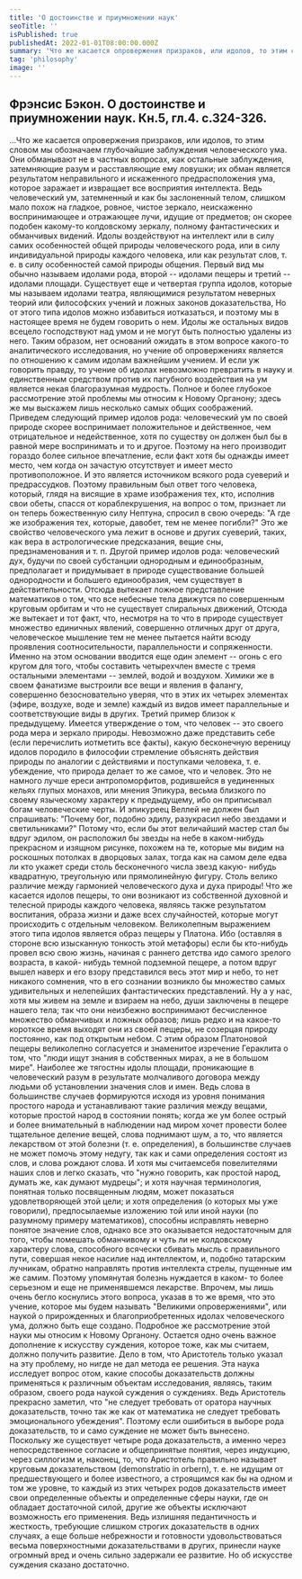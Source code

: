 ```yaml
---
title: 'О достоинстве и приумножении наук'
seoTitle: ''
isPublished: true
publishedAt: 2022-01-01T08:00:00.000Z
summary: 'Что же касается опровержения призраков, или идолов, то этим словом мы обозначаем глубочайшие заблуждения человеческого ума.'
tag: 'philosophy'
image: ''
---
```


## Фрэнсис Бэкон. О достоинстве и приумножении наук. Кн.5, гл.4. с.324-326.

...Что же касается опровержения призраков, или идолов, то этим словом мы
обозначаем глубочайшие заблуждения человеческого ума. Они обманывают не в частных
вопросах, как остальные заблуждения, затемняющие разум и расставляющие ему ловушки;
их обман является результатом неправильного и искаженного предрасположения ума, которое
заражает и извращает все восприятия интеллекта. Ведь человеческий ум, затемненный и как
бы заслоненный телом, слишком мало похож на гладкое, ровное, чистое зеркало,
неискаженно воспринимающее и отражающее лучи, идущие от предметов; он скорее подобен
какому-то колдовскому зеркалу, полному фантастических и обманчивых видений. Идолы
воздействуют на интеллект или в силу самих особенностей общей природы человеческого
рода, или в силу индивидуальной природы каждого человека, или как результат слов, т. е. в
силу особенностей самой природы общения. Первый вид мы обычно называем идолами рода,
второй -- идолами пещеры и третий -- идолами площади. Существует еще и четвертая группа
идолов, которые мы называем идолами театра, являющимися результатом неверных теорий
или философских учений и ложных законов доказательства, Но от этого типа идолов можно
избавиться иотказаться, и поэтому мы в настоящее время не будем говорить о нем. Идолы же
остальных видов всецело господствуют над умом и не могут быть полностью удалены из
него. Таким образом, нет оснований ожидать в этом вопросе какого-то аналитического
исследования, но учение об опровержениях является по отношению к самим идолам
важнейшим учением. И если уж говорить правду, то учение об идолах невозможно
превратить в науку и единственным средством против их пагубного воздействия на ум
является некая благоразумная мудрость. Полное и более глубокое рассмотрение этой
проблемы мы относим к Новому Органону; здесь же мы выскажем лишь несколько самых
общих соображений.
Приведем следующий пример идолов рода: человеческий ум по своей природе скорее
воспринимает положительное и действенное, чем отрицательное и недейственное, хотя по
существу он должен был бы в равной мере воспринимать и то и другое. Поэтому на него
производит гораздо более сильное впечатление, если факт хотя бы однажды имеет место, чем
когда он зачастую отсутствует и имеет место противоположное. И это является источником
всякого рода суеверий и предрассудков. Поэтому правильным был ответ того человека,
который, глядя на висящие в храме изображения тех, кто, исполнив свои обеты, спасся от
кораблекрушения, на вопрос о том, признает ли он теперь божественную силу Нептуна,
спросил в свою очередь: "А где же изображения тех, которые, давобет, тем не менее
погибли?" Это же свойство человеческого ума лежит в основе и других суеверий, таких, как
вера в астрологические предсказания, вещие сны, предзнаменования и т. п. Другой пример
идолов рода: человеческий дух, будучи по своей субстанции однородным и единообразным,
предполагает и придумывает в природе существование большей однородности и большего
единообразия, чем существует в действительности. Отсюда вытекает ложное представление
математиков о том, что все небесные тела движутся по совершенным круговым орбитам и
что не существует спиральных движений, Отсюда же вытекает и тот факт, что, несмотря на
то что в природе существует множество единичных явлений, совершенно отличных друг от
друга, человеческое мышление тем не менее пытается найти всюду проявления
соотносительности, параллельности и сопряженности. Именно на этом основании вводится
еще один элемент -- огонь с его кругом для того, чтобы составить четырехчлен вместе с
тремя остальными элементами -- землей, водой и воздухом. Химики же в своем фанатизме
выстроили все вещи и явления в фалангу, совершенно безосновательно уверяя, что в этих их
четырех элементах (эфире, воздухе, воде и земле) каждый из видов имеет параллельные и
соответствующие виды в других. Третий пример близок к предыдущему. Имеется
утверждение о том, что человек -- это своего рода мера и зеркало природы. Невозможно даже
представить себе (если перечислить иотметить все факты), какую бесконечную вереницу
идолов породило в философии стремление объяснять действия природы по аналогии с
действиями и поступками человека, т. е. убеждение, что природа делает то же самое, что и
человек. Это не намного лучше ереси антропоморфитов, родившейся в уединенных кельях
глупых монахов, или мнения Эпикура, весьма близкого по своему языческому характеру к
предыдущему, ибо он приписывал богам человеческие черты. И эпикуреец Веллей не должен
был спрашивать: "Почему бог, подобно эдилу, разукрасил небо звездами и светильниками?"
Потому что, если бы этот величайший мастер стал бы вдруг эдилом, он расположил бы
звезды на небе в каком-нибудь прекрасном и изящном рисунке, похожем на те, которые мы
видим на роскошных потолках в дворцовых залах, тогда как на самом деле едва ли кто
укажет среди столь бесконечного числа звезд какую- нибудь квадратную, треугольную или
прямолинейную фигуру. Столь велико различие между гармонией человеческого духа и духа
природы!
Что же касается идолов пещеры, то они возникают из собственной духовной и
телесной природы каждого человека, являясь также результатом воспитания, образа жизни и
даже всех случайностей, которые могут происходить с отдельным человеком. Великолепным
выражением этого типа идолов является образ пещеры у Платона. Ибо (оставляя в стороне
всю изысканную тонкость этой метафоры) если бы кто-нибудь провел всю свою жизнь,
начиная с раннего детства идо самого зрелого возраста, в какой- нибудь темной подземной
пещере, а потом вдруг вышел наверх и его взору представился весь этот мир и небо, то нет
никакого сомнения, что в его сознании возникло бы множество самых удивительных и
нелепейших фантастических представлений. Ну а у нас, хотя мы живем на земле и взираем
на небо, души заключены в пещере нашего тела; так что они неизбежно воспринимают
бесчисленное множество обманчивых и ложных образов; лишь редко и на какое-то короткое
время выходят они из своей пещеры, не созерцая природу постоянно, как под открытым
небом. С этим образом Платоновой пещеры великолепно согласуется и знаменитое изречение
Гераклита о том, что "люди ищут знания в собственных мирах, а не в большом мире".
Наиболее же тягостны идолы площади, проникающие в человеческий разум в
результате молчаливого договора между людьми об установлении значения слов и имен.
Ведь слова в большинстве случаев формируются исходя из уровня понимания простого
народа и устанавливают такие различия между вещами, которые простой народ в состоянии
понять; когда же ум более острый и более внимательный в наблюдении над миром хочет
провести более тщательное деление вещей, слова поднимают шум, а то, что является
лекарством от этой болезни (т. е. определения), в большинстве случаев не может помочь
этому недугу, так как и сами определения состоят из слов, и слова рождают слова. И хотя мы
считаемсебя повелителями наших слов и легко сказать, что "нужно говорить, как простой
народ, думать же, как думают мудрецы"; и хотя научная терминология, понятная только
посвященным людям, может показаться удовлетворяющей этой цели; и хотя определения (о
которых мы уже говорили), предпосылаемые изложению той или иной науки (по разумному
примеру математиков), способны исправлять неверно понятое значение слов, однако все это
оказывается недостаточным для того, чтобы помешать обманчивому и чуть ли не
колдовскому характеру слова, способного всячески сбивать мысль с правильного пути,
совершая некое насилие над интеллектом, и, подобно татарским лучникам, обратно
направлять против интеллекта стрелы, пущенные им же самим. Поэтому упомянутая болезнь
нуждается в каком- то более серьезном и еще не применявшемся лекарстве. Впрочем, мы
лишь очень бегло коснулись этого вопроса, указав в то же время, что это учение, которое мы
будем называть "Великими опровержениями", или наукой о прирожденных и
благоприобретенных идолах человеческого ума, должно быть еще создано. Подробное же
рассмотрение этой науки мы относим к Новому Органону.
Остается одно очень важное дополнение к искусству суждения, которое тоже, как мы
считаем, должно получить развитие. Дело в том, что Аристотель только указал на эту
проблему, но нигде не дал метода ее решения. Эта наука исследует вопрос отом, какие
способы доказательств должны применяться к различным объектам исследования, являясь,
таким образом, своего рода наукой суждения о суждениях. Ведь Аристотель прекрасно
заметил, что "не следует требовать от оратора научных доказательств, точно так же как от
математика не следует требовать эмоционального убеждения". Поэтому если ошибиться в
выборе рода доказательств, то и само суждение не может быть вынесено. Поскольку же
существует четыре рода доказательств, а именно через непосредственное согласие и
общепринятые понятия, через индукцию, через силлогизм и, наконец, то, что Аристотель
правильно называет круговым доказательством (demonstratio in orbern), т. e. не идущим от
предшествующего и более известного, а строящимся как бы на одном и том же уровне, то
каждый из этих четырех родов доказательств имеет свои определенные объекты и
определенные сферы науки, где он обладает достаточной силой, другие же объекты
исключают возможность его применения. Ведь излишняя педантичность и жесткость,
требующие слишком строгих доказательств в одних случаях, а еще больше небрежности и
готовности удовольствоваться весьма поверхностными доказательствами в других, принесли
науке огромный вред и очень сильно задержали ее развитие. Но об искусстве суждения
сказано достаточно.
